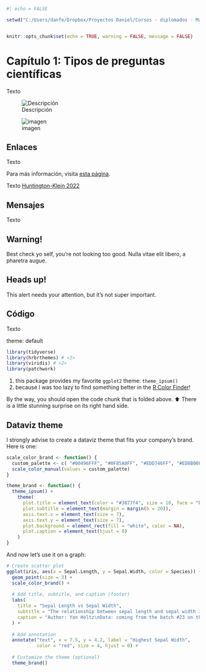 ```r
#| echo = FALSE

setwd("C:/Users/danfe/Dropbox/Proyectos Daniel/Cursos - diplomados - Maestrias/Programa de autoformación en investigación y análisis de datos/PROGRAMA 2025")


knitr::opts_chunk$set(echo = TRUE, warning = FALSE, message = FALSE)
```

# Capítulo 1: Tipos de preguntas científicas

Texto

![Descripción](https://www.ejemplo.com/imagen.jpg)

![imagen ](fig/Articulo_cap1_1.png) 


## Enlaces

Texto

Para más información, visita [esta página](https://www.ejemplo.com).

Texto [Huntington-Klein 2022](https://doi.org/10.1080/1350178X.2022.2088085)

## Mensajes

Texto

::: callout-warning
## Warning!

Best check yo self, you're not looking too good. Nulla vitae elit libero, a pharetra augue.
:::

::: callout-note
## Heads up!

This alert needs your attention, but it's not super important.
:::

## Código

Texto

theme: default

```r
library(tidyverse) 
library(hrbrthemes) # <1>
library(viridis) # <2>
library(patchwork) 
```

1.  this package provides my favorite `ggplot2` theme: `theme_ipsum()`
2.  because I was too lazy to find something better in the [R Color Finder](https://r-graph-gallery.com/color-palette-finder)!

::: callout-note
By the way, you should open the code chunk that is folded above. ⬆️ There is a little stunning surprise on its right hand side.
:::

## Dataviz theme

I strongly advise to create a dataviz theme that fits your company's brand. Here is one:

```r
scale_color_brand <- function() {
  custom_palette <- c( "#00496FFF", "#0F85A0FF", "#EDD746FF", "#ED8B00FF", "#DD4124FF")
  scale_color_manual(values = custom_palette)
}

theme_brand <- function() {
  theme_ipsum() +
    theme(
      plot.title = element_text(color = "#3877f4", size = 18, face = "bold"),
      plot.subtitle = element_text(margin = margin(b = 20)),
      axis.text.x = element_text(size = 7),
      axis.text.y = element_text(size = 7),
      plot.background = element_rect(fill = "white", color = NA),
      plot.caption = element_text(hjust = 0)
    )
}
```

And now let's use it on a graph:

```r
# Create scatter plot
ggplot(iris, aes(x = Sepal.Length, y = Sepal.Width, color = Species)) +
  geom_point(size = 3) +
  scale_color_brand() +
  
  # Add title, subtitle, and caption (footer)
  labs(
    title = "Sepal Length vs Sepal Width",
    subtitle = "The relationship between sepal length and sepal width is very strong inside\neach species. It's worth noting that Setosa is very different, with a higher\nsepal width and lower sepal length on average",
    caption = "Author: Yan Holtz\nData: coming from the batch #23 on the 3rd of October"
  ) +
  
  # Add annotation
  annotate("text", x = 7.5, y = 4.2, label = "Highest Sepal Width", 
           color = "red", size = 4, hjust = 0) +
  
  # Customize the theme (optional)
  theme_brand()
```
